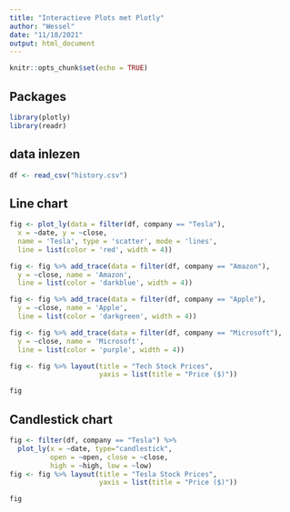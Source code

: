 ```yaml
---
title: "Interactieve Plots met Plotly"
author: "Wessel"
date: "11/18/2021"
output: html_document
---
```


```r
knitr::opts_chunk$set(echo = TRUE)
```


## Packages

```r
library(plotly)
library(readr)
```


## data inlezen

```r
df <- read_csv("history.csv")
```


## Line chart

```r
fig <- plot_ly(data = filter(df, company == "Tesla"),
  x = ~date, y = ~close,
  name = 'Tesla', type = 'scatter', mode = 'lines',
  line = list(color = 'red', width = 4))

fig <- fig %>% add_trace(data = filter(df, company == "Amazon"),
  y = ~close, name = 'Amazon',
  line = list(color = 'darkblue', width = 4))

fig <- fig %>% add_trace(data = filter(df, company == "Apple"),
  y = ~close, name = 'Apple',
  line = list(color = 'darkgreen', width = 4))

fig <- fig %>% add_trace(data = filter(df, company == "Microsoft"),
  y = ~close, name = 'Microsoft',
  line = list(color = 'purple', width = 4))

fig <- fig %>% layout(title = "Tech Stock Prices",
                      yaxis = list(title = "Price ($)"))

fig
```


## Candlestick chart

```r
fig <- filter(df, company == "Tesla") %>%
  plot_ly(x = ~date, type="candlestick",
          open = ~open, close = ~close,
          high = ~high, low = ~low) 
fig <- fig %>% layout(title = "Tesla Stock Prices",
                      yaxis = list(title = "Price ($)"))

fig
```
